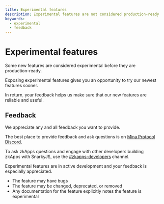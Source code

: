 ```yaml
---
title: Experimental features
description: Experimental features are not considered production-ready.  
keywords:
  - experimental
  - feedback
---
```


# Experimental features

Some new features are considered experimental before they are production-ready.

Exposing experimental features gives you an opportunity to try our newest features sooner.

In return, your feedback helps us make sure that our new features are reliable and useful.

## Feedback

We appreciate any and all feedback you want to provide. 

The best place to provide feedback and ask questions is on [Mina Protocol Discord](https://bit.ly/MinaDiscord). 

To ask zkApps questions and engage with other developers building zkApps with SnarkyJS, use the [#zkapps-developers](https://discord.com/channels/484437221055922177/915745847692636181) channel.

Experimental features are in active development and your feedback is especially appreciated.

- The feature may have bugs
- The feature may be changed, deprecated, or removed
- Any documentation for the feature explicitly notes the feature is experimental
